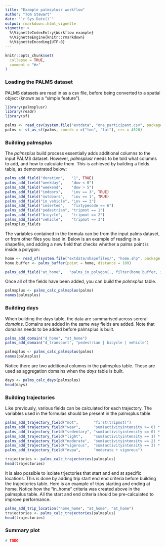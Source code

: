 ```yaml
---
title: "Example palmsplusr workflow"
author: "Tom Stewart"
date: "`r Sys.Date()`"
output: rmarkdown::html_vignette
vignette: >
  %\VignetteIndexEntry{Workflow example}
  %\VignetteEngine{knitr::rmarkdown}
  %\VignetteEncoding{UTF-8}
---
```


```r
knitr::opts_chunk$set(
  collapse = TRUE,
  comment = "#>"
)
```


### Loading the PALMS dataset

PALMS datasets are read in as a csv file, before being converted to a spatial object (known as a "simple feature").
```r
library(palmsplusr)
library(readr)
library(sf)

palms <- read_csv(system.file("extdata", "one_participant.csv", package = "palmsplusr"))
palms <- st_as_sf(palms, coords = c("lon", "lat"), crs = 4326)
```


### Building palmsplus

The *palmsplus* build process essentially adds additional columns to the input PALMS dataset. However, *palmsplusr* needs to be told what columns to add, and how to calculate them. This is achieved by building a fields table, as demonstrated below:
```r
palms_add_field("duration",   "1", TRUE)
palms_add_field("weekday",    "dow < 6")
palms_add_field("weekend",    "dow > 5")
palms_add_field("indoors",    "iov == 3", TRUE)
palms_add_field("outdoors",   "iov == 1", TRUE)
palms_add_field("in_vehicle", "iov == 2")
palms_add_field("inserted",   "fixtypecode == 6")
palms_add_field("pedestrian", "tripmot == 1")
palms_add_field("bicycle",    "tripmot == 2")
palms_add_field("vehicle",    "tripmot == 3")
palmsplus_fields
```

The variables contained in the formula can be from the input palms dataset, or from other files you load in. Below is an example of reading in a shapefile, and adding a new field that checks whether a palms point is inside a polygon:
```r
home <- read_sf(system.file("extdata/shapefiles/", "home.shp", package = "palmsplusr"))
home.buffer <- palms_buffer(point = home, distance = 100)

palms_add_field("at_home",   "palms_in_polygon(., filter(home.buffer, identifier == i), \"identifier\")")
```

Once all of the fields have been added, you can build the *palmsplus* table.

```r
palmsplus <- palms_calc_palmsplus(palms)
names(palmsplus)
```

### Building days

When building the days table, the data are summarised across sereral *domains*. Domains are added in the same way fields are added. Note that domains needs to be added before palmsplus is built.

```r
palms_add_domain("d_home", "at_home")
palms_add_domain("d_transport", "pedestrian | bicycle | vehicle")

palmsplus <- palms_calc_palmsplus(palms)
names(palmsplus)
```

Notice there are two additional columns in the palmsplus table. These are used as aggregation domains when the *days* table is built.
```r
days <- palms_calc_days(palmsplus)
head(days)
```


### Building trajectories

Like previously, various fields can be calculated for each trajectory. The variables used in the formulas should be present in the palmsplus table.
```r
palms_add_trajectory_field("mot",       "first(tripmot)")
palms_add_trajectory_field("wear",      "sum(activityintensity >= 0) * epoch")
palms_add_trajectory_field("sedentary", "sum(activityintensity == 0) * epoch")
palms_add_trajectory_field("light",     "sum(activityintensity == 1) * epoch")
palms_add_trajectory_field("moderate",  "sum(activityintensity == 2) * epoch")
palms_add_trajectory_field("vigorous",  "sum(activityintensity == 3) * epoch")
palms_add_trajectory_field("mvpa",      "moderate + vigorous")
```


```r
trajectories <- palms_calc_trajectories(palmsplus)
head(trajectories)
```

It is also possible to isolate trjectories that start and end at specific locations. This is done by adding trip start end end criteria before building the trajectories table. Here is an example of trips starting and ending at home. Notice how the "in_home" criteria was created above in the palmsplus table. All the start and end criteria should be pre-calculated to improve performance.

```r
palms_add_trip_location("home_home", "at_home", "at_home")
trajectories <- palms_calc_trajectories(palmsplus)
head(trajectories)
```

### Summary plot
```r
# TODO
```


